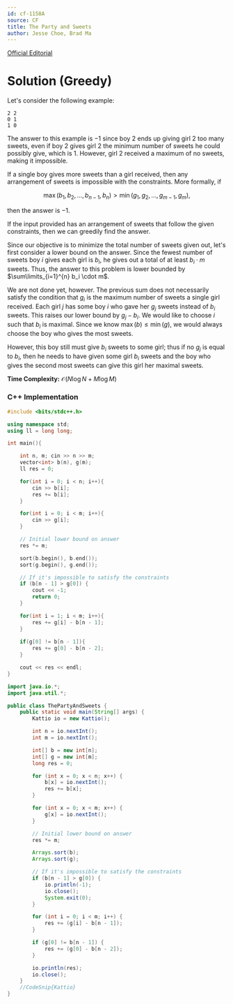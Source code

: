 ---
id: cf-1158A
source: CF
title: The Party and Sweets
author: Jesse Choe, Brad Ma
---

[Official Editorial](https://codeforces.com/blog/entry/66993)


# Solution (Greedy)

Let's consider the following example:

```
2 2
0 1
1 0
```

The answer to this example is $-1$ since boy $2$ ends up giving girl $2$ too
many sweets, even if boy $2$ gives girl $2$ the minimum number of sweets he
could possibly give, which is $1$. However, girl $2$ received a maximum of no
sweets, making it impossible.

If a single boy gives more sweets than a girl received, then any arrangement of
sweets is impossible with the constraints. More formally, if

$$
\max(b_1, b_2, \dots, b_{n-1}, b_n) > \min(g_1, g_2, \dots, g_{m-1}, g_m),
$$

then the answer is $-1$.

If the input provided has an arrangement of sweets that follow the given
constraints, then we can greedily find the answer.

Since our objective is to minimize the total number of sweets given out, let's first consider a lower bound on the answer. Since the fewest
number of sweets boy $i$ gives each girl is $b_i$, he gives out a total of at least $b_i \cdot m$ sweets. Thus, the answer to this problem is lower bounded by $\sum\limits_{i=1}^{n} b_i \cdot m$.

We are not done yet, however. The previous sum does not necessarily satisfy the condition
that $g_i$ is the maximum number of sweets a single girl received. Each girl $j$ has some boy $i$ who gave her $g_j$ sweets instead of $b_i$ sweets. This raises our lower bound by $g_j-b_i$. We would like to choose $i$ such that $b_i$ is maximal. Since we know $\max(b) \leq \min(g)$, we would always choose the boy who gives the most sweets.

However, this boy still must give $b_i$ sweets to some girl; thus if no $g_j$ is equal to $b_i$, then he needs to have given some girl $b_i$ sweets and the boy who gives the second most sweets can give this girl her maximal sweets.

**Time Complexity:** $\mathcal{O}(N\log N + M\log M)$

<LanguageSection>

<CPPSection>

### C++ Implementation

```cpp
#include <bits/stdc++.h>

using namespace std;
using ll = long long;

int main(){

	int n, m; cin >> n >> m;
	vector<int> b(n), g(m);
	ll res = 0;

	for(int i = 0; i < n; i++){
		cin >> b[i];
		res += b[i];
	}

	for(int i = 0; i < m; i++){
		cin >> g[i];
	}

	// Initial lower bound on answer
	res *= m;

	sort(b.begin(), b.end());
	sort(g.begin(), g.end());

	// If it's impossible to satisfy the constraints
	if (b[n - 1] > g[0]) {
		cout << -1;
		return 0;
	}

	for(int i = 1; i < m; i++){ 
		res += g[i] - b[n - 1];
	}
	
	if(g[0] != b[n - 1]){ 
		res += g[0] - b[n - 2]; 
	}

	cout << res << endl;
}
```

</CPPSection>
	
<JavaSection>
	
```java	
import java.io.*;
import java.util.*;

public class ThePartyAndSweets {
	public static void main(String[] args) {
		Kattio io = new Kattio();

		int n = io.nextInt();
		int m = io.nextInt();

		int[] b = new int[n];
		int[] g = new int[m];
		long res = 0;

		for (int x = 0; x < n; x++) {
			b[x] = io.nextInt();
			res += b[x];
		}

		for (int x = 0; x < m; x++) {
			g[x] = io.nextInt();
		}

		// Initial lower bound on answer
		res *= m;

		Arrays.sort(b);
		Arrays.sort(g);

		// If it's impossible to satisfy the constraints
		if (b[n - 1] > g[0]) {
			io.println(-1);
			io.close();
			System.exit(0);
		}

		for (int i = 0; i < m; i++) {
			res += (g[i] - b[n - 1]);
		}

		if (g[0] != b[n - 1]) {
			res += (g[0] - b[n - 2]);
		}

		io.println(res);
		io.close();
	}
	//CodeSnip{Kattio}
}	
```
	
</JavaSection>

</LanguageSection>
